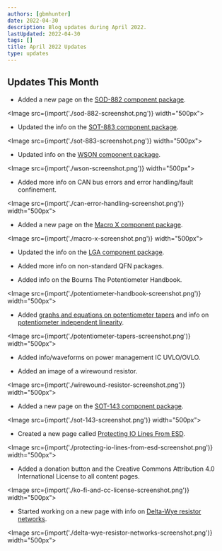 ```yaml
---
authors: [gbmhunter]
date: 2022-04-30
description: Blog updates during April 2022.
lastUpdated: 2022-04-30
tags: []
title: April 2022 Updates
type: updates
---
```


## Updates This Month

* Added a new page on the [SOD-882 component package](/pcb-design/component-packages/sod-882-component-package/).

<Image src={import('./sod-882-screenshot.png')} width="500px"></Image>

* Updated the info on the [SOT-883 component package](/pcb-design/component-packages/sot-883-component-package/).

<Image src={import('./sot-883-screenshot.png')} width="500px"></Image>

* Updated info on the [WSON component package](/pcb-design/component-packages/wson-component-package/).

<Image src={import('./wson-screenshot.png')} width="500px"></Image>

* Added more info on CAN bus errors and error handling/fault confinement.

<Image src={import('./can-error-handling-screenshot.png')} width="500px"></Image>

* Added a new page on the [Macro X component package](/pcb-design/component-packages/macro-x-component-package/).

<Image src={import('./macro-x-screenshot.png')} width="500px"></Image>

* Updated the info on the [LGA component package](/pcb-design/component-packages/lga-component-package/).

* Added more info on non-standard QFN packages.

* Added info on the Bourns The Potentiometer Handbook.

<Image src={import('./potentiometer-handbook-screenshot.png')} width="500px"></Image>

* Added [graphs and equations on potentiometer tapers](/electronics/components/potentiometers-and-rheostats/#taper) and info on [potentiometer independent linearity](/electronics/components/potentiometers-and-rheostats/#tolerance-and-linearity).

<Image src={import('./potentiometer-tapers-screenshot.png')} width="500px"></Image>

* Added info/waveforms on power management IC UVLO/OVLO.

* Added an image of a wirewound resistor.

<Image src={import('./wirewound-resistor-screenshot.png')} width="500px"></Image>

* Added a new page on the [SOT-143 component package](/pcb-design/component-packages/sot-143-component-package/).

<Image src={import('./sot-143-screenshot.png')} width="500px"></Image>

* Created a new page called [Protecting IO Lines From ESD](/electronics/circuit-design/esd-protection/protecting-io-lines-from-esd/).

<Image src={import('./protecting-io-lines-from-esd-screenshot.png')} width="500px"></Image>

* Added a donation button and the Creative Commons Attribution 4.0 International License to all content pages.

<Image src={import('./ko-fi-and-cc-license-screenshot.png')} width="500px"></Image>

* Started working on a new page with info on [Delta-Wye resistor networks](/electronics/components/resistors/delta-wye-resistor-networks/).

<Image src={import('./delta-wye-resistor-networks-screenshot.png')} width="500px"></Image>
